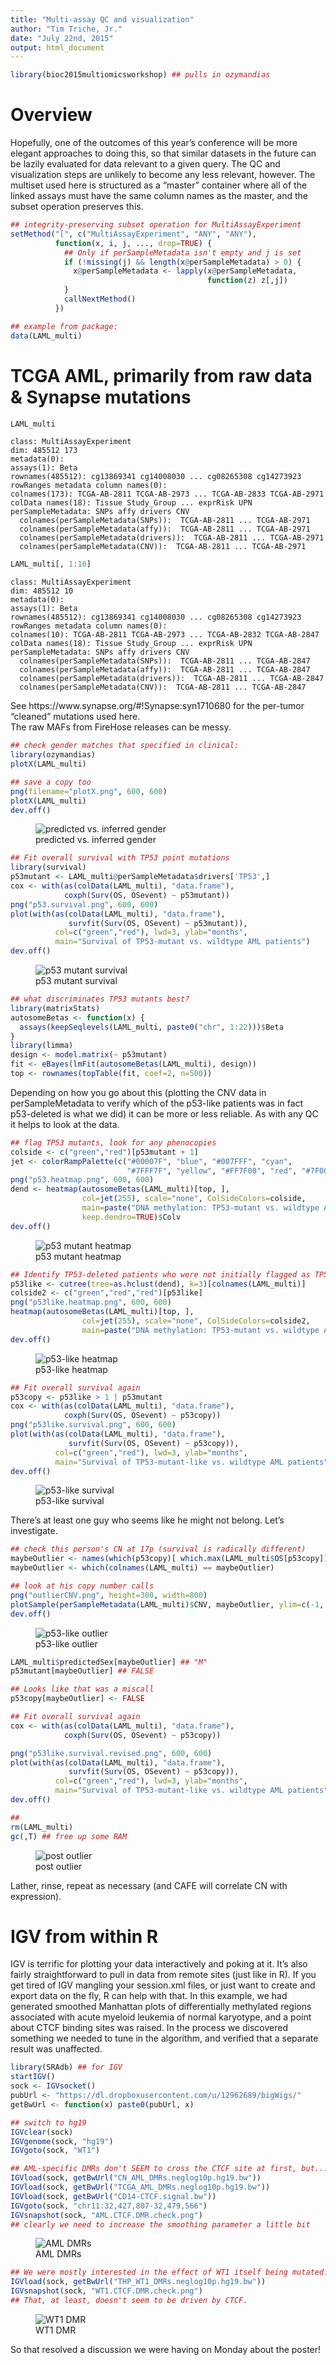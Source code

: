 ```yaml
---
title: "Multi-assay QC and visualization"
author: "Tim Triche, Jr."
date: "July 22nd, 2015"
output: html_document
---
```


```r
library(bioc2015multiomicsworkshop) ## pulls in ozymandias 
```

# Overview

Hopefully, one of the outcomes of this year's conference will be more elegant 
approaches to doing this, so that similar datasets in the future can be lazily
evaluated for data relevant to a given query. The QC and visualization steps 
are unlikely to become any less relevant, however.  The multiset used here is 
structured as a "master" container where all of the linked assays must have 
the same column names as the master, and the subset operation preserves this.

```r
## integrity-preserving subset operation for MultiAssayExperiment
setMethod("[", c("MultiAssayExperiment", "ANY", "ANY"),
          function(x, i, j, ..., drop=TRUE) {
            ## Only if perSampleMetadata isn't empty and j is set
            if (!missing(j) && length(x@perSampleMetadata) > 0) {
              x@perSampleMetadata <- lapply(x@perSampleMetadata,
                                            function(z) z[,j])
            }
            callNextMethod()
          })

## example from package:
data(LAML_multi)
```
# TCGA AML, primarily from raw data & Synapse mutations
```r
LAML_multi
```
```
class: MultiAssayExperiment 
dim: 485512 173 
metadata(0):
assays(1): Beta
rownames(485512): cg13869341 cg14008030 ... cg08265308 cg14273923
rowRanges metadata column names(0):
colnames(173): TCGA-AB-2811 TCGA-AB-2973 ... TCGA-AB-2833 TCGA-AB-2971
colData names(18): Tissue Study_Group ... exprRisk UPN
perSampleMetadata: SNPs affy drivers CNV 
  colnames(perSampleMetadata(SNPs)):  TCGA-AB-2811 ... TCGA-AB-2971 
  colnames(perSampleMetadata(affy)):  TCGA-AB-2811 ... TCGA-AB-2971 
  colnames(perSampleMetadata(drivers)):  TCGA-AB-2811 ... TCGA-AB-2971 
  colnames(perSampleMetadata(CNV)):  TCGA-AB-2811 ... TCGA-AB-2971 
```
```r
LAML_multi[, 1:10] 
```
```
class: MultiAssayExperiment 
dim: 485512 10 
metadata(0):
assays(1): Beta
rownames(485512): cg13869341 cg14008030 ... cg08265308 cg14273923
rowRanges metadata column names(0):
colnames(10): TCGA-AB-2811 TCGA-AB-2973 ... TCGA-AB-2832 TCGA-AB-2847
colData names(18): Tissue Study_Group ... exprRisk UPN
perSampleMetadata: SNPs affy drivers CNV 
  colnames(perSampleMetadata(SNPs)):  TCGA-AB-2811 ... TCGA-AB-2847 
  colnames(perSampleMetadata(affy)):  TCGA-AB-2811 ... TCGA-AB-2847 
  colnames(perSampleMetadata(drivers)):  TCGA-AB-2811 ... TCGA-AB-2847 
  colnames(perSampleMetadata(CNV)):  TCGA-AB-2811 ... TCGA-AB-2847 
```

See https://www.synapse.org/#!Synapse:syn1710680 for the per-tumor "cleaned" 
mutations used here.  
The raw MAFs from FireHose releases can be messy. 

```r
## check gender matches that specified in clinical:
library(ozymandias)
plotX(LAML_multi)

## save a copy too
png(filename="plotX.png", 600, 600)
plotX(LAML_multi)
dev.off()
```
![predicted vs. inferred gender](plotX.png "gender plot") 


```r
## Fit overall survival with TP53 point mutations
library(survival)
p53mutant <- LAML_multi@perSampleMetadata$drivers['TP53',]
cox <- with(as(colData(LAML_multi), "data.frame"),
            coxph(Surv(OS, OSevent) ~ p53mutant))
png("p53.survival.png", 600, 600)
plot(with(as(colData(LAML_multi), "data.frame"),
             survfit(Surv(OS, OSevent) ~ p53mutant)),
          col=c("green","red"), lwd=3, ylab="months",
          main="Survival of TP53-mutant vs. wildtype AML patients")
dev.off()
```
![p53 mutant survival](p53.survival.png "p53 plot") 

```r
## what discriminates TP53 mutants best?
library(matrixStats)
autosomeBetas <- function(x) {
  assays(keepSeqlevels(LAML_multi, paste0("chr", 1:22)))$Beta
}
library(limma)
design <- model.matrix(~ p53mutant)
fit <- eBayes(lmFit(autosomeBetas(LAML_multi), design))
top <- rownames(topTable(fit, coef=2, n=500))
```

Depending on how you go about this (plotting the CNV data in perSampleMetadata
to verify which of the p53-like patients was in fact p53-deleted is what we did)
it can be more or less reliable.  As with any QC it helps to look at the data. 

```r
## flag TP53 mutants, look for any phenocopies
colside <- c("green","red")[p53mutant + 1] 
jet <- colorRampPalette(c("#00007F", "blue", "#007FFF", "cyan",
                          "#7FFF7F", "yellow", "#FF7F00", "red", "#7F0000"))
png("p53.heatmap.png", 600, 600)
dend <- heatmap(autosomeBetas(LAML_multi)[top, ], 
                col=jet(255), scale="none", ColSideColors=colside, 
                main=paste("DNA methylation: TP53-mutant vs. wildtype AML"),
                keep.dendro=TRUE)$Colv
dev.off()
```
![p53 mutant heatmap](p53.heatmap.png "p53 plot") 


```r
## Identify TP53-deleted patients who were not initially flagged as TP53-mutant
p53like <- cutree(tree=as.hclust(dend), k=3)[colnames(LAML_multi)]
colside2 <- c("green","red","red")[p53like] 
png("p53like.heatmap.png", 600, 600)
heatmap(autosomeBetas(LAML_multi)[top, ], 
                col=jet(255), scale="none", ColSideColors=colside2, 
                main=paste("DNA methylation: TP53-mutant vs. wildtype AML"))
dev.off()
```
![p53-like heatmap](p53like.heatmap.png "p53like plot") 


```r
## Fit overall survival again
p53copy <- p53like > 1 | p53mutant
cox <- with(as(colData(LAML_multi), "data.frame"),
            coxph(Surv(OS, OSevent) ~ p53copy))
png("p53like.survival.png", 600, 600)
plot(with(as(colData(LAML_multi), "data.frame"),
             survfit(Surv(OS, OSevent) ~ p53copy)),
          col=c("green","red"), lwd=3, ylab="months",
          main="Survival of TP53-mutant-like vs. wildtype AML patients")
dev.off()
```
![p53-like survival](p53like.survival.png "p53like survival") 

There's at least one guy who seems like he might not belong.  Let's investigate.

```r
## check this person's CN at 17p (survival is radically different)
maybeOutlier <- names(which(p53copy)[ which.max(LAML_multi$OS[p53copy]) ])
maybeOutlier <- which(colnames(LAML_multi) == maybeOutlier)

## look at his copy number calls
png("outlierCNV.png", height=300, width=800)
plotSample(perSampleMetadata(LAML_multi)$CNV, maybeOutlier, ylim=c(-1, 1))
dev.off()
```
![p53-like outlier](outlierCNV.png "outlier") 

```r
LAML_multi$predictedSex[maybeOutlier] ## "M"
p53mutant[maybeOutlier] ## FALSE 

## Looks like that was a miscall 
p53copy[maybeOutlier] <- FALSE 

## Fit overall survival again
cox <- with(as(colData(LAML_multi), "data.frame"),
            coxph(Surv(OS, OSevent) ~ p53copy))

png("p53like.survival.revised.png", 600, 600)
plot(with(as(colData(LAML_multi), "data.frame"),
             survfit(Surv(OS, OSevent) ~ p53copy)),
          col=c("green","red"), lwd=3, ylab="months",
          main="Survival of TP53-mutant-like vs. wildtype AML patients")
dev.off()

## 
rm(LAML_multi)
gc(,T) ## free up some RAM
```
![post outlier](p53like.survival.revised.png "revised")

Lather, rinse, repeat as necessary (and CAFE will correlate CN with expression).

# IGV from within R 

IGV is terrific for plotting your data interactively and poking at it.  It's 
also fairly straightforward to pull in data from remote sites (just like in R).
If you get tired of IGV mangling your session.xml files, or just want to 
create and export data on the fly, R can help with that.  In this example, we 
had generated smoothed Manhattan plots of differentially methylated regions 
associated with acute myeloid leukemia of normal karyotype, and a point about
CTCF binding sites was raised.  In the process we discovered something we needed
to tune in the algorithm, and verified that a separate result was unaffected.

```r

library(SRAdb) ## for IGV 
startIGV()
sock <- IGVsocket()
pubUrl <- "https://dl.dropboxusercontent.com/u/12962689/bigWigs/"
getBwUrl <- function(x) paste0(pubUrl, x)

## switch to hg19 
IGVclear(sock)
IGVgenome(sock, "hg19")
IGVgoto(sock, "WT1")

## AML-specific DMRs don't SEEM to cross the CTCF site at first, but...
IGVload(sock, getBwUrl("CN_AML_DMRs.neglog10p.hg19.bw"))
IGVload(sock, getBwUrl("TCGA_AML_DMRs.neglog10p.hg19.bw"))
IGVload(sock, getBwUrl("CD14-CTCF.signal.bw"))
IGVgoto(sock, "chr11:32,427,807-32,479,566")
IGVsnapshot(sock, "AML.CTCF.DMR.check.png")
## clearly we need to increase the smoothing parameter a little bit
```
![AML DMRs](AML.CTCF.DMR.check.png "IGV plot") 

```r
## We were mostly interested in the effect of WT1 itself being mutated:
IGVload(sock, getBwUrl("THP_WT1_DMRs.neglog10p.hg19.bw"))
IGVsnapshot(sock, "WT1.CTCF.DMR.check.png")
## That, at least, doesn't seem to be driven by CTCF. 
```
![WT1 DMR](WT1.CTCF.DMR.check.png "IGV plot") 

So that resolved a discussion we were having on Monday about the poster!
